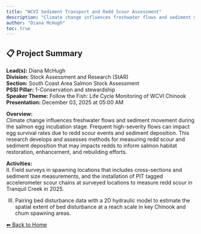 ---
title: "WCVI Sediment Transport and Redd Scour Assessment"
description: "Climate change influences freshwater flows and sediment movement during the salmon egg incubation stage. Frequent high-severity flows can impact egg survival rates due to redd scour events and sediment deposition. This research develops and assesses methods for measuring redd scour and sediment deposition that may impacts redds to inform salmon habitat restoration, enhancement, and rebuilding efforts."
author: "Diana McHugh"
toc: true
---

## 📋 Project Summary

**Lead(s):** Diana McHugh  
**Division:** Stock Assessment and Research (StAR)  
**Section:** South Coast Area Salmon Stock Assessment  
**PSSI Pillar:** 1-Conservation and stewardship  
**Speaker Theme:** Follow the Fish: Life Cycle Monitoring of WCVI Chinook  
**Presentation:** December 03, 2025 at 05:00 AM  

**Overview:**  
Climate change influences freshwater flows and sediment movement during the salmon egg incubation stage. Frequent high-severity flows can impact egg survival rates due to redd scour events and sediment deposition. This research develops and assesses methods for measuring redd scour and sediment deposition that may impacts redds to inform salmon habitat restoration, enhancement, and rebuilding efforts.   

**Activities:**  
II.	Field surveys in spawning locations that includes cross-sections and sediment size measurements, and the installation of PIT tagged accelerometer scour chains at surveyed locations to measure redd scour in Tranquil Creek in 2025.
III.	Pairing bed disturbance data with a 2D hydraulic model to estimate the spatial extent of bed disturbance at a reach scale in key Chinook and chum spawning areas.

[⬅ Back to Home](../index.qmd)
